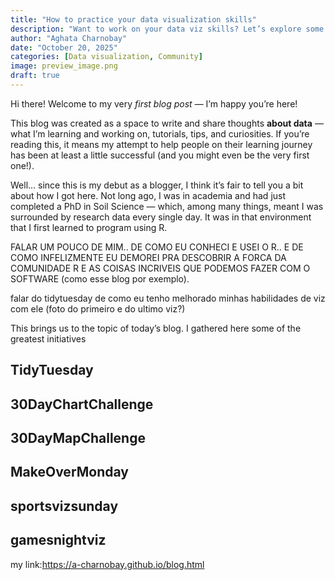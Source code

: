 ```yaml
---
title: "How to practice your data visualization skills"
description: "Want to work on your data viz skills? Let’s explore some of the data community challenges that make learning hands-on and fun!"
author: "Aghata Charnobay"
date: "October 20, 2025"
categories: [Data visualization, Community]
image: preview_image.png
draft: true
---
```


Hi there! Welcome to my very *first blog post* — I’m happy you’re here!

This blog was created as a space to write and share thoughts **about data** — what I’m learning and working on, tutorials, tips, and curiosities. If you’re reading this, it means my attempt to help people on their learning journey has been at least a little successful (and you might even be the very first one!).

Well… since this is my debut as a blogger, I think it’s fair to tell you a bit about how I got here. Not long ago, I was in academia and had just completed a PhD in Soil Science — which, among many things, meant I was surrounded by research data every single day. It was in that environment that I first learned to program using R.

FALAR UM POUCO DE MIM.. DE COMO EU CONHECI E USEI O R.. E DE COMO INFELIZMENTE EU DEMOREI PRA DESCOBRIR A FORCA DA COMUNIDADE R E AS COISAS INCRIVEIS QUE PODEMOS FAZER COM O SOFTWARE (como esse blog por exemplo).

falar do tidytuesday de como eu tenho melhorado minhas habilidades de viz com ele (foto do primeiro e do ultimo viz?)

This brings us to the topic of today's blog. I gathered here some of the greatest initiatives

## TidyTuesday

## 30DayChartChallenge

## 30DayMapChallenge

## MakeOverMonday

## sportsvizsunday

## gamesnightviz

my link:<https://a-charnobay.github.io/blog.html>
